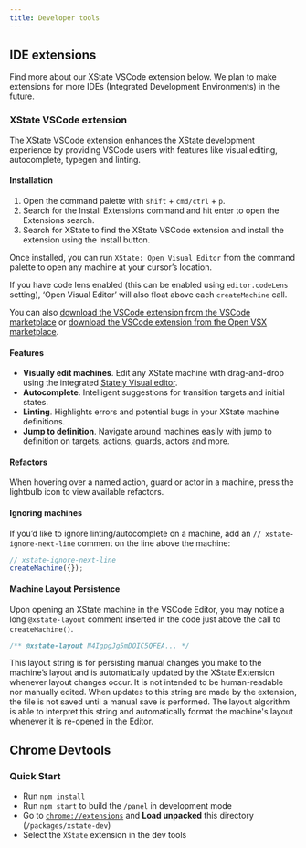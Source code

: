 ```yaml
---
title: Developer tools
---
```


## IDE extensions

Find more about our XState VSCode extension below. We plan to make extensions for more IDEs (Integrated Development Environments) in the future.

<!-- deps: [stately-editor] -->

### XState VSCode extension

The XState VSCode extension enhances the XState development experience by providing VSCode users with features like visual editing, autocomplete, typegen and linting.

#### Installation

1. Open the command palette with `shift` + `cmd/ctrl` + `p`.
2. Search for the Install Extensions command and hit enter to open the Extensions search.
3. Search for XState to find the XState VSCode extension and install the extension using the Install button.

Once installed, you can run `XState: Open Visual Editor` from the command palette to open any machine at your cursor’s location.

If you have code lens enabled (this can be enabled using `editor.codeLens` setting), ‘Open Visual Editor’ will also float above each `createMachine` call.

You can also [download the VSCode extension from the VSCode marketplace](https://marketplace.visualstudio.com/items?itemName=statelyai.stately-vscode) or [download the VSCode extension from the Open VSX marketplace](https://open-vsx.org/extension/statelyai/stately-vscode).

#### Features

- **Visually edit machines**. Edit any XState machine with drag-and-drop using the integrated [Stately Visual editor](https://stately.ai/editor).
- **Autocomplete**. Intelligent suggestions for transition targets and initial states.
- **Linting**. Highlights errors and potential bugs in your XState machine definitions.
- **Jump to definition**. Navigate around machines easily with jump to definition on targets, actions, guards, actors and more.

#### Refactors

When hovering over a named action, guard or actor in a machine, press the lightbulb icon to view available refactors.

#### Ignoring machines

If you’d like to ignore linting/autocomplete on a machine, add an `// xstate-ignore-next-line` comment on the line above the machine:

```js
// xstate-ignore-next-line
createMachine({});
```

#### Machine Layout Persistence

Upon opening an XState machine in the VSCode Editor, you may notice a long `@xstate-layout` comment inserted in the code just above the call to `createMachine()`.

```js
/** @xstate-layout N4IgpgJg5mDOIC5QFEA... */
```

This layout string is for persisting manual changes you make to the machine’s layout and is automatically updated by the XState Extension whenever layout changes occur. It is not intended to be human-readable nor manually edited. When updates to this string are made by the extension, the file is not saved until a manual save is performed. The layout algorithm is able to interpret this string and automatically format the machine's layout whenever it is re-opened in the Editor.

## Chrome Devtools

<!-- TODO: What are the Chrome devtools? -->

### Quick Start

- Run `npm install`
- Run `npm start` to build the `/panel` in development mode
- Go to [`chrome://extensions`](chrome://extensions) and **Load unpacked** this directory (`/packages/xstate-dev`)
- Select the `XState` extension in the dev tools
